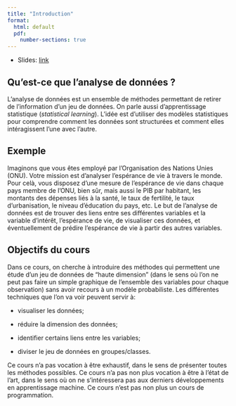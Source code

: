 ```yaml
--- 
title: "Introduction"
format: 
  html: default
  pdf:
    number-sections: true
---
```



* Slides: [link](../slides/01-introduction-slides.qmd)


## Qu'est-ce que l'analyse de données ?

L'analyse de données est un ensemble de méthodes permettant de retirer de l'information d'un jeu de données. On parle aussi d'apprentissage statistique (*statistical learning*). 
L'idée est d'utiliser des modèles statistiques pour comprendre comment les données sont structurées et comment elles intéragissent l'une avec l'autre. 

::: {.callout-note icon=false}
## Exemple

Imaginons que vous êtes employé par l'Organisation des Nations Unies (ONU). Votre mission est d'analyser l'espérance de vie à travers le monde. Pour celà, vous disposez d'une mesure de l'espérance de vie dans chaque pays membre de l'ONU, bien sûr, mais aussi le PIB par habitant, les montants des dépenses liés à la santé, le taux de fertilité, le taux d'urbanisation, le niveau d'éducation du pays, etc. Le but de l'analyse de données est de trouver des liens entre ses différentes variables et la variable d'intérêt, l'espérance de vie, de visualiser ces données, et éventuellement de prédire l'espérance de vie à partir des autres variables. 

::: 



## Objectifs du cours

Dans ce cours, on cherche à introduire des méthodes qui permettent une étude d'un jeu de données de "haute dimension" (dans le sens où l'on ne peut pas faire un simple graphique de l'ensemble des variables pour chaque observation) sans avoir recours à un modèle probabiliste. Les différentes techniques que l'on va voir peuvent servir à:

* visualiser les données;

* réduire la dimension des données;

* identifier certains liens entre les variables;

* diviser le jeu de données en groupes/classes.


Ce cours n'a pas vocation à être exhaustif, dans le sens de présenter toutes les méthodes possibles. Ce cours n'a pas non plus vocation à être à l'état de l'art, dans le sens où on ne s'intéressera pas aux derniers développements en apprentissage machine. Ce cours n'est pas non plus un cours de programmation.

